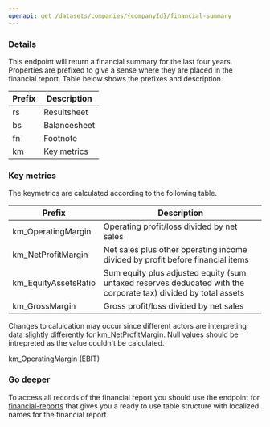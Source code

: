 ```yaml
---
openapi: get /datasets/companies/{companyId}/financial-summary
---
```


### Details

This endpoint will return a financial summary for the last four years. Properties are prefixed to give a sense where
they are placed in the financial report. Table below shows the prefixes and description.

| Prefix | Description  |
| ------ | ------------ |
| rs     | Resultsheet  |
| bs     | Balancesheet |
| fn     | Footnote     |
| km     | Key metrics  |

### Key metrics

The keymetrics are calculated according to the following table.

| Prefix               | Description                                                                                                     |
| -------------------- | --------------------------------------------------------------------------------------------------------------- |
| km_OperatingMargin   | Operating profit/loss divided by net sales                                                                      |
| km_NetProfitMargin   | Net sales plus other operating income divided by profit before financial items                                  |
| km_EquityAssetsRatio | Sum equity plus adjusted equity (sum untaxed reserves deducated with the corporate tax) divided by total assets |
| km_GrossMargin       | Gross profit/loss divided by net sales                                                                          |

Changes to calulcation may occur since different actors are interpreting data slightly differently for km_NetProfitMargin. Null values
should be intrepreted as the value couldn't be calculated.

km_OperatingMargin (EBIT)

### Go deeper

To access all records of the financial report you should use the endpoint for [financial-reports](financial-reports) that gives you
a ready to use table structure with localized names for the financial report.

